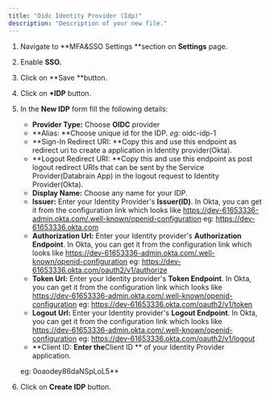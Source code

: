 ```yaml
---
title: "Oidc Identity Provider (Idp)"
description: "Description of your new file."
---
```



1. Navigate to **MFA&SSO Settings **section on **Settings** page.
2. Enable **SSO.**
3. Click on **Save **button.
4. Click on **\+IDP** button.
5. In the **New IDP** form fill the following details:
   - **Provider Type:** Choose **OIDC** provider
   - **Alias: **Choose unique id for the IDP. _eg:_ oidc-idp-1
   - **Sign-In Redirect URI: **Copy this and use this endpoint as redirect uri to create a application in Identity provider(Okta).
   - **Logout Redirect URI: **Copy this and use this endpoint as post logout redirect URIs that can be sent by the Service Provider(Databrain App) in the logout request to Identity Provider(Okta).
   - **Display Name:** Choose any name for your IDP.
   - **Issuer:** Enter your Identity Provider's **Issuer(ID)**. In Okta, you can get it from the configuration link which looks like https://dev-61653336-admin.okta.com/.well-known/openid-configuration eg: https://dev-61653336.okta.com
   - **Authorization Url:** Enter your Identity provider's **Authorization Endpoint**. In Okta, you can get it from the configuration link which looks like https://dev-61653336-admin.okta.com/.well-known/openid-configuration eg: https://dev-61653336.okta.com/oauth2/v1/authorize
   - **Token Url:** Enter your Identity provider's **Token Endpoint**. In Okta, you can get it from the configuration link which looks like https://dev-61653336-admin.okta.com/.well-known/openid-configuration eg: https://dev-61653336.okta.com/oauth2/v1/token
   - **Logout Url:** Enter your Identity provider's **Logout Endpoint**. In Okta, you can get it from the configuration link which looks like https://dev-61653336-admin.okta.com/.well-known/openid-configuration eg: https://dev-61653336.okta.com/oauth2/v1/logout
   - **Client ID: **Enter the**Client ID ** of your Identity Provider application.

   eg: 0oaodey86daNSpLoL5\*\*
6. Click on **Create IDP** button.